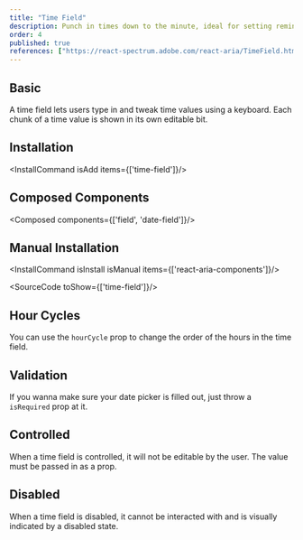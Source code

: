 ```yaml
---
title: "Time Field"
description: Punch in times down to the minute, ideal for setting reminders or scheduling meetings, like setting your alarm clock for another busy day..
order: 4
published: true
references: ["https://react-spectrum.adobe.com/react-aria/TimeField.html#props"]
---
```


## Basic

A time field lets users type in and tweak time values using a keyboard. Each chunk of a time value is shown in its own editable bit.
<How toUse="date-and-time/time-field-demo" />

## Installation
<InstallCommand isAdd items={['time-field']}/>

## Composed Components
<Composed components={['field', 'date-field']}/>

## Manual Installation

<InstallCommand isInstall isManual items={['react-aria-components']}/>

<SourceCode toShow={['time-field']}/>

## Hour Cycles
You can use the `hourCycle` prop to change the order of the hours in the time field.
<How toUse="date-and-time/time-field-hc-demo" />

## Validation
If you wanna make sure your date picker is filled out, just throw a `isRequired` prop at it.
<How toUse="date-and-time/time-field-validation-demo" />

## Controlled
When a time field is controlled, it will not be editable by the user. The value must be passed in as a prop.
<How toUse="date-and-time/time-field-controlled-demo" />

## Disabled
When a time field is disabled, it cannot be interacted with and is visually indicated by a disabled state.
<How toUse="date-and-time/time-field-disabled-demo" />
